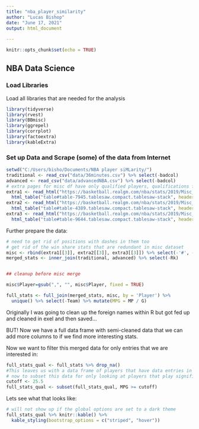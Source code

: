 ---
title: "nba_player_similarity"
author: "Lucas Bishop"
date: "June 17, 2021"
output: html_document
    
---

```{r setup, include=FALSE}
knitr::opts_chunk$set(echo = TRUE)
```

## NBA Data Science


### Load Libraries

Load all libraries that are needed for the analysis

```{r, include=FALSE, message=FALSE}
library(tidyverse)
library(rvest)
library(BBmisc)
library(ggrepel)
library(corrplot)
library(factoextra)
library(kableExtra)
```

### Set up Data and Scrape (some) of the data from Internet
```{r}
setwd("C:/Users/bisho/Documents/NBA player siMLarity/")
traditional <- read_csv("data/36minutes.csv") %>% select(-badcol)
advanced <- read_csv("data/advancedNBA.csv") %>% select(-badcol)
# extra pages for misc df have only qualified players, qualifications found here: https://basketball.realgm.com/info/glossary
extra1 <- read_html("https://basketball.realgm.com/nba/stats/2019/Misc_Stats/Qualified/dbl_dbl/All/desc/ 1") %>%
  html_table("table#table-7945.tablesaw.compact.tablesaw-stack", header = NA, fill = TRUE)
extra2 <- read_html("https://basketball.realgm.com/nba/stats/2019/Misc_Stats/Qualified/dbl_dbl/All/desc/ 2") %>%
  html_table("table#table-4389.tablesaw.compact.tablesaw-stack", header = NA, fill = TRUE)
extra3 <- read_html("https://basketball.realgm.com/nba/stats/2019/Misc_Stats/Qualified/dbl_dbl/All/desc/ 3") %>%
  html_table("table#table-9644.tablesaw.compact.tablesaw-stack", header = NA, fill = TRUE)

```

Further prepare the data: 
```{r}

# need to get rid of positions with dashes in them too
# get rid of the win share stats that are redundant in misc dataset
misc <- rbind(extra1[[3]], extra2[[3]], extra3[[3]]) %>% select(-'#', -"OWS", -"DWS", -"WS")
merged_stats <- inner_join(traditional, advanced) %>% select(-Rk)


## cleanup before misc merge

misc$Player=gsub(",", "", misc$Player, fixed = TRUE)

full_stats <- full_join(merged_stats, misc, by = 'Player') %>%
  unique() %>% select(-Team) %>% mutate(MPG = MP / G)
```

Originally I was going to clean up the foreign names within R but got fed up and cleaned in exel and then saved...

BUT! Now we have a full data frame with semi-cleaned data that we can add more columns to if we find more interesting stats.

Now we want to filter this merged data for only entries that we are interested in:

```{r}
full_stats_qual <- full_stats %>% drop_na()
#This leaves us with a data frame of players that have data entries in all 65 variables, or 'relevant' players
# now to subset this data for only looking at players that play significant minutes. I chose 25
cutoff <- 25.5
full_stats_qual <- subset(full_stats_qual, MPG >= cutoff)
```


Lets see what that looks like:
```{r, echo=FALSE}
# will not show up if the global options are set to a dark theme
full_stats_qual %>% knitr::kable() %>% 
  kable_styling(bootstrap_options = c("striped", "hover"))

```


















